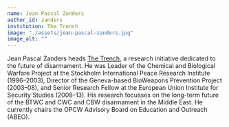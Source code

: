 ```yaml
---
name: Jean Pascal Zanders
author_id: zanders
institution: The Trench
image: "./assets/jean-pascal-zanders.jpg"
image_alt: ""
---
```


Jean Pascal Zanders heads [The Trench](https://www.the-trench.org/), a research initiative dedicated to the future of disarmament. He was Leader of the Chemical and Biological Warfare Project at the Stockholm International Peace Research Institute (1996–2003), Director of the Geneva-based BioWeapons Prevention Project (2003–08), and Senior Research Fellow at the European Union Institute for Security Studies (2008–13). His research focusses on the long-term future of the BTWC and CWC and CBW disarmament in the Middle East. He currently chairs the OPCW Advisory Board on Education and Outreach (ABEO).